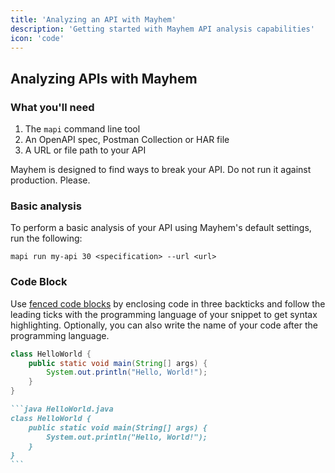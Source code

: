 ```yaml
---
title: 'Analyzing an API with Mayhem'
description: 'Getting started with Mayhem API analysis capabilities'
icon: 'code'
---
```


## Analyzing APIs with Mayhem

### What you'll need

1. The `mapi` command line tool
2. An OpenAPI spec, Postman Collection or HAR file
3. A URL or file path to your API

<Warn> Mayhem is designed to find ways to break your API.  Do not run it against production. Please.</Warn>

### Basic analysis

To perform a basic analysis of your API using Mayhem's default settings, run the following:

```mapi run my-api 30 <specification> --url <url>```


### Code Block

Use [fenced code blocks](https://www.markdownguide.org/extended-syntax/#fenced-code-blocks) by enclosing code in three backticks and follow the leading ticks with the programming language of your snippet to get syntax highlighting. Optionally, you can also write the name of your code after the programming language.

```java HelloWorld.java
class HelloWorld {
    public static void main(String[] args) {
        System.out.println("Hello, World!");
    }
}
```

````md
```java HelloWorld.java
class HelloWorld {
    public static void main(String[] args) {
        System.out.println("Hello, World!");
    }
}
```
````
